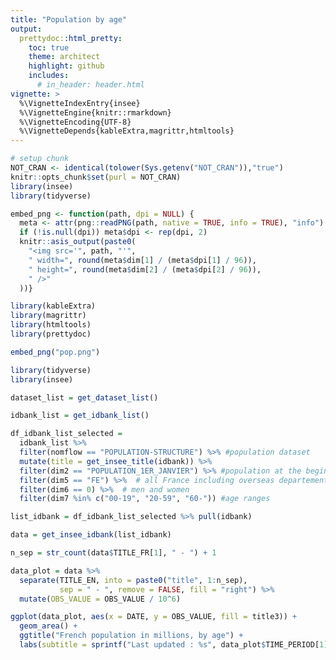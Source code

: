 ---
title: "Population by age"
output:
  prettydoc::html_pretty:
    toc: true
    theme: architect
    highlight: github
    includes:
      # in_header: header.html
vignette: >
  %\VignetteIndexEntry{insee} 
  %\VignetteEngine{knitr::rmarkdown} 
  %\VignetteEncoding{UTF-8}
  %\VignetteDepends{kableExtra,magrittr,htmltools}
---

```{r setup,echo=FALSE, include=FALSE}
# setup chunk
NOT_CRAN <- identical(tolower(Sys.getenv("NOT_CRAN")),"true")
knitr::opts_chunk$set(purl = NOT_CRAN)
library(insee)
library(tidyverse)

embed_png <- function(path, dpi = NULL) {
  meta <- attr(png::readPNG(path, native = TRUE, info = TRUE), "info")
  if (!is.null(dpi)) meta$dpi <- rep(dpi, 2)
  knitr::asis_output(paste0(
    "<img src='", path, "'",
    " width=", round(meta$dim[1] / (meta$dpi[1] / 96)),
    " height=", round(meta$dim[2] / (meta$dpi[2] / 96)),
    " />"
  ))}
```

```{r message=FALSE, warning=FALSE, include=FALSE}
library(kableExtra)
library(magrittr)
library(htmltools)
library(prettydoc)
```

```{r, echo = FALSE}
embed_png("pop.png")
```

```{r message=FALSE, warning=FALSE,eval=FALSE}
library(tidyverse)
library(insee)

dataset_list = get_dataset_list()

idbank_list = get_idbank_list()

df_idbank_list_selected =
  idbank_list %>%
  filter(nomflow == "POPULATION-STRUCTURE") %>% #population dataset
  mutate(title = get_insee_title(idbank)) %>%
  filter(dim2 == "POPULATION_1ER_JANVIER") %>% #population at the beginning of the year
  filter(dim5 == "FE") %>%  # all France including overseas departements
  filter(dim6 == 0) %>%  # men and women
  filter(dim7 %in% c("00-19", "20-59", "60-")) #age ranges

list_idbank = df_idbank_list_selected %>% pull(idbank)

data = get_insee_idbank(list_idbank)

n_sep = str_count(data$TITLE_FR[1], " - ") + 1

data_plot = data %>%
  separate(TITLE_EN, into = paste0("title", 1:n_sep),
           sep = " - ", remove = FALSE, fill = "right") %>%
  mutate(OBS_VALUE = OBS_VALUE / 10^6)

ggplot(data_plot, aes(x = DATE, y = OBS_VALUE, fill = title3)) +
  geom_area() +
  ggtitle("French population in millions, by age") +
  labs(subtitle = sprintf("Last updated : %s", data_plot$TIME_PERIOD[1]))

```

